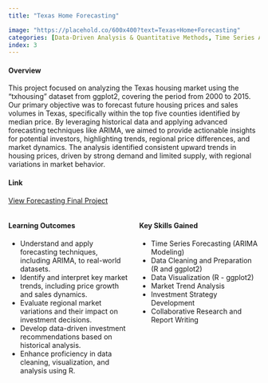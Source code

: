 ```yaml
---
title: "Texas Home Forecasting"

image: "https://placehold.co/600x400?text=Texas+Home+Forecasting"
categories: [Data-Driven Analysis & Quantitative Methods, Time Series Analysis, Data Preparation & Transformation, Visualization Exploration & Techniques, Predictive Accuracy, Investment Recommendations, Insights & Recommendations Based on Analytics, Predictive Modeling & Forecasting]
index: 3
---
```


#### **Overview**  
This project focused on analyzing the Texas housing market using the "txhousing" dataset from ggplot2, covering the period from 2000 to 2015. Our primary objective was to forecast future housing prices and sales volumes in Texas, specifically within the top five counties identified by median price. By leveraging historical data and applying advanced forecasting techniques like ARIMA, we aimed to provide actionable insights for potential investors, highlighting trends, regional price differences, and market dynamics. The analysis identified consistent upward trends in housing prices, driven by strong demand and limited supply, with regional variations in market behavior.

#### **Link** 
[View Forecasting Final Project](https://raw.githubusercontent.com/jonnydlt/6400/main/images/6520%20Forecasting%20Final%20Project.docx.pdf)

::: {.columns}
::: {.column width="50%"}
#### **Learning Outcomes**  
- Understand and apply forecasting techniques, including ARIMA, to real-world datasets.
- Identify and interpret key market trends, including price growth and sales dynamics.
- Evaluate regional market variations and their impact on investment decisions.
- Develop data-driven investment recommendations based on historical analysis.
- Enhance proficiency in data cleaning, visualization, and analysis using R.

:::
::: {.column width="50%"}
#### **Key Skills Gained**  
- Time Series Forecasting (ARIMA Modeling)
- Data Cleaning and Preparation (R and ggplot2)
- Data Visualization (R - ggplot2)
- Market Trend Analysis
- Investment Strategy Development
- Collaborative Research and Report Writing
:::
:::